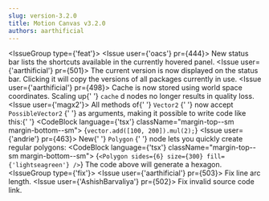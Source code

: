 ```yaml
---
slug: version-3.2.0
title: Motion Canvas v3.2.0
authors: aarthificial
---
```



<IssueGroup type={'feat'}>
  <Issue user={'oacs'} pr={444}>
    New status bar lists the shortcuts available in the currently hovered panel.
  </Issue>
  <Issue user={'aarthificial'} pr={501}>
    The current version is now displayed on the status bar. Clicking it will
    copy the versions of all packages currently in use.
  </Issue>
  <Issue user={'aarthificial'} pr={498}>
    Cache is now stored using world space coordinates. Scaling up{' '}
    <Link to="/api/2d/components/Node#cache">
      <code>cache</code>
    </Link>
    d nodes no longer results in quality loss.
  </Issue>
  <Issue user={'magx2'}>
    All methods of{' '}
    <Link to="/api/core/types/Vector2">
      <code>Vector2</code>
    </Link>{' '}
    now accept
    <Link to="/api/core/types#PossibleVector2">
      <code>PossibleVector2</code>
    </Link>{' '}
    as arguments, making it possible to write code like this:{' '}
    <PullRequest id={478} />
    <CodeBlock language={'tsx'} className="margin-top--sm margin-bottom--sm">
      {`vector.add([100, 200]).mul(2);`}
    </CodeBlock>
  </Issue>
  <Issue user={'andrie'} pr={463}>
    New{' '}
    <Link to="/api/2d/components/Polygon">
      <code>Polygon</code>
    </Link>{' '}
    node lets you quickly create regular polygons:
    <CodeBlock language={'tsx'} className="margin-top--sm margin-bottom--sm">
      {`<Polygon
  sides={6}
  size={300}
  fill={'lightseagreen'}
/>`}
    </CodeBlock>
    The code above will generate a hexagon.
  </Issue>
</IssueGroup>
<IssueGroup type={'fix'}>
  <Issue user={'aarthificial'} pr={503}>
    Fix line arc length.
  </Issue>
  <Issue user={'AshishBarvaliya'} pr={502}>
    Fix invalid source code link.
  </Issue>
</IssueGroup>
